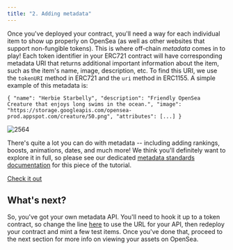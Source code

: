 ```yaml
---
title: "2. Adding metadata"
---
```


Once you've deployed your contract, you'll need a way for each individual item to show up properly on OpenSea (as well as other websites that support non-fungible tokens). This is where off-chain _metadata_ comes in to play! Each token identifier in your ERC721 contract will have corresponding metadata URI that returns additional important information about the item, such as the item's name, image, description, etc. To find this URI, we use the `tokenURI` method in ERC721 and the `uri` method in ERC1155\. A simple example of this metadata is:

`{
  "name": "Herbie Starbelly",
  "description": "Friendly OpenSea Creature that enjoys long swims in the ocean.",
  "image": "https://storage.googleapis.com/opensea-prod.appspot.com/creature/50.png",
  "attributes": [...]
}
`

![2564](/images/2d0feb5-Screen_Shot_2021-08-05_at_4.31.45_PM.png "Screen Shot 2021-08-05 at 4.31.45 PM.png") 

There's quite a lot you can do with metadata -- including adding rankings, boosts, animations, dates, and much more! We think you'll definitely want to explore it in full, so please see our dedicated [metadata standards documentation](/docs/metadata-standards) for this piece of the tutorial. 

[Check it out](/v1.0/docs/metadata-standards)

## What's next?

So, you've got your own metadata API. You'll need to hook it up to a token contract, so change the line [here](https://github.com/ProjectOpenSea/opensea-creatures/blob/a0db5ede13ffb2d43b3ebfc2c50f99968f0d1bbb/contracts/Creature.sol#L14) to use the URL for your API, then redeploy your contract and mint a few test items. Once you've done that, proceed to the next section for more info on viewing your assets on OpenSea.